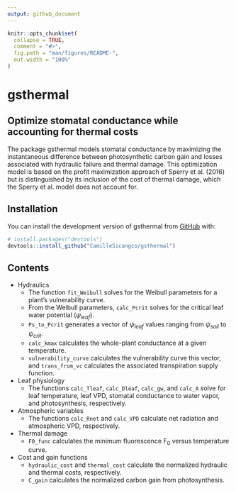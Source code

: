 ```yaml
---
output: github_document
---
```


<!-- README.md is generated from README.Rmd. Please edit that file -->

```r
knitr::opts_chunk$set(
  collapse = TRUE,
  comment = "#>",
  fig.path = "man/figures/README-",
  out.width = "100%"
)
```

# gsthermal

<!-- badges: start -->

<!-- badges: end -->

## Optimize stomatal conductance while accounting for thermal costs

The package gsthermal models stomatal conductance by maximizing the instantaneous difference between photosynthetic carbon gain and losses associated with hydraulic failure and thermal damage. This optimization model is based on the profit maximization approach of Sperry et al. (2016) but is distinguished by its inclusion of the cost of thermal damage, which the Sperry et al. model does not account for.

## Installation

You can install the development version of gsthermal from [GitHub](https://github.com/CamilleSicangco/gsthermal) with:

``` r
# install.packages("devtools")
devtools::install_github("CamilleSicangco/gsthermal")
```

## Contents

-   Hydraulics
    -   The function `fit_Weibull` solves for the Weibull parameters for a plant's vulnerability curve.
    -   From the Weibull parameters, `calc_Pcrit` solves for the critical leaf water potential ($\psi_{leaf}$).
    -   `Ps_to_Pcrit` generates a vector of $\psi_{leaf}$ values ranging from $\psi_{soil}$ to $\psi_{crit}$.
    -   `calc_kmax` calculates the whole-plant conductance at a given temperature.
    -   `vulnerability_curve` calculates the vulnerability curve this vector, and `trans_from_vc` calculates the associated transpiration supply function.
-   Leaf physiology
    -   The functions `calc_Tleaf`, `calc_Dleaf`, `calc_gw`, and `calc_A` solve for leaf temperature, leaf VPD, stomatal conductance to water vapor, and photosynthesis, respectively.
-   Atmospheric variables
    -   The functions `calc_Rnet` and `calc_VPD` calculate net radiation and atmospheric VPD, respectively.
-   Thermal damage
    -   `F0_func` calculates the minimum fluorescence F~0~ versus temperature curve.
-   Cost and gain functions
    -   `hydraulic_cost` and `thermal_cost` calculate the normalized hydraulic and thermal costs, respectively.
    -   `C_gain` calculates the normalized carbon gain from photosynthesis.
